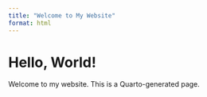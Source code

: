 ```yaml
---
title: "Welcome to My Website"
format: html
---
```


# Hello, World!

Welcome to my website. This is a Quarto-generated page.